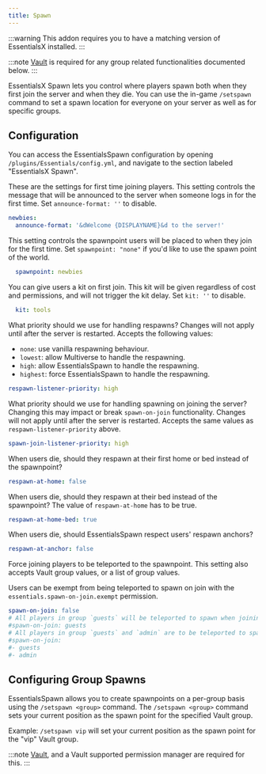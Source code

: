 ```yaml
---
title: Spawn
---
```


:::warning
This addon requires you to have a matching version of EssentialsX installed.
:::

:::note
[Vault](https://github.com/milkbowl/Vault) is required for any group related functionalities documented below.
:::

EssentialsX Spawn lets you control where players spawn both when they first join the server and when they die.
You can use the in-game `/setspawn` command to set a spawn location for everyone on your server as well as for specific groups.

## Configuration
You can access the EssentialsSpawn configuration by opening `/plugins/Essentials/config.yml`, and navigate to the section labeled "EssentialsX Spawn".

These are the settings for first time joining players.
This setting controls the message that will be announced to the server when someone logs in for the first time.
Set `announce-format: ''` to disable.
```yaml
newbies:
  announce-format: '&dWelcome {DISPLAYNAME}&d to the server!'
```
This setting controls the spawnpoint users will be placed to when they join for the first time. Set `spawnpoint: "none"` if you'd like to use the spawn point of the world.
```yaml
  spawnpoint: newbies
```
You can give users a kit on first join. This kit will be given regardless of cost and permissions, and will not trigger the kit delay.
Set `kit: ''` to disable.
```yaml
  kit: tools
```
What priority should we use for handling respawns? Changes will not apply until after the server is restarted.
Accepts the following values:
- `none`: use vanilla respawning behaviour.
- `lowest`: allow Multiverse to handle the respawning.
- `high`: allow EssentialsSpawn to handle the respawning.
- `highest`: force EssentialsSpawn to handle the respawning.
```yaml
respawn-listener-priority: high
```
What priority should we use for handling spawning on joining the server? Changing this may impact or break
`spawn-on-join` functionality. Changes will not apply until after the server is restarted.
Accepts the same values as `respawn-listener-priority` above.
```yaml
spawn-join-listener-priority: high
```

When users die, should they respawn at their first home or bed instead of the spawnpoint?
```yaml
respawn-at-home: false
```
When users die, should they respawn at their bed instead of the spawnpoint? The value of `respawn-at-home` has to be true.
```yaml
respawn-at-home-bed: true
```
When users die, should EssentialsSpawn respect users' respawn anchors?
```yaml
respawn-at-anchor: false
```

Force joining players to be teleported to the spawnpoint. This setting also accepts Vault group values, or a list of group values.

Users can be exempt from being teleported to spawn on join with the `essentials.spawn-on-join.exempt` permission.
```yaml
spawn-on-join: false
# All players in group `guests` will be teleported to spawn when joining the server.
#spawn-on-join: guests
# All players in group `guests` and `admin` are to be teleported to spawn when joining.
#spawn-on-join:
#- guests
#- admin
```

## Configuring Group Spawns

EssentialsSpawn allows you to create spawnpoints on a per-group basis using the `/setspawn <group>` command. The
`/setspawn <group>` command sets your current position as the spawn point for the specified Vault group.

Example: `/setspawn vip` will set your current position as the spawn point for the "vip" Vault group.

:::note
[Vault](https://github.com/milkbowl/Vault), and a Vault supported permission manager are required for this.
:::



